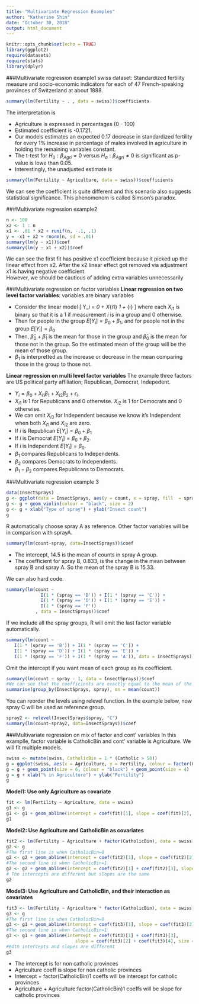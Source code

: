 ```yaml
---
title: "Multivariate Regression Examples"
author: "Katherine Shim"
date: "October 30, 2018"
output: html_document
---
```


```r
knitr::opts_chunk$set(echo = TRUE)
library(ggplot2)
require(datasets)
require(stats)
library(dplyr)
```

###Multivariate regression example1
swiss dataset: Standardized fertility measure and socio-economic indicators for each of 47 French-speaking provinces of Switzerland at about 1888.
```r
summary(lm(Fertility ~ . , data = swiss))$coefficients
```
  
The interpretation is

* Agriculture is expressed in percentages (0 - 100)
* Estimated coefficient is -0.1721.
* Our models estimates an expected 0.17 decrease in standardized fertility for every 1% increase in percentage of males involved in agriculture in holding the remaining variables constant.
* The t-test for $H_0: \beta_{Agri} = 0$ versus $H_a: \beta_{Agri} \neq 0$ is  significant as p-value is lowe than 0.05.
* Interestingly, the unadjusted estimate is 
```r
summary(lm(Fertility ~ Agriculture, data = swiss))$coefficients
```
We can see the coefficient is quite different and this scenario also suggests statistical significance. This phenomenom is called Simson's paradox.
  
###Multivariate regression example2
```r
n <- 100
x2 <- 1 : n
x1 <- .01 * x2 + runif(n, -.1, .1)
y = -x1 + x2 + rnorm(n, sd = .01)
summary(lm(y ~ x1))$coef
summary(lm(y ~ x1 + x2))$coef
```
We can see the first fit has positive x1 coefficient because it picked up the linear effect from x2. After the x2 linear effect got removed via adjustment x1 is having negative coefficient.  
However, we should be cautious of adding extra variables unnecessarily

###Multivariate regression on factor variables
**Linear regression on two level factor variables**: variables are binary variables

* Consider the linear model
\[
Y_i = \beta_0 + X_{i1} \beta_1 + \epsilon_{i}
\]
where each $X_{i1}$ is binary so that it is a 1 if measurement $i$ is in a group and 0 otherwise.
* Then for people in the group $E[Y_i] = \beta_0 + \beta_1$, and for people not in the group $E[Y_i] = \beta_0$
* Then, $\hat \beta_0 + \hat \beta_1$ is the mean for those in the group and $\hat \beta_0$ is the mean for those not in the group. So the estimated mean of the group will be the mean of those group.
* $\beta_1$ is interpretted as the increase or decrease in the mean comparing those in the group to those not.
  
**Linear regression on multi level factor variables**
The example three factors are US political party affiliation; Republican, Democrat, Indepedent.

* $Y_i = \beta_0 + X_{i1} \beta_1 + X_{i2} \beta_2 + \epsilon_i$.
* $X_{i1}$ is 1 for Republicans and 0 otherwise. $X_{i2}$ is 1 for Democrats and 0 otherwise.
* We can omit $X_{i3}$ for Independent because we know it's Independent when both $X_{i1}$ and $X_{i2}$ are zero.
* If $i$ is Republican $E[Y_i] = \beta_0 +\beta_1$
* If $i$ is Democrat $E[Y_i] = \beta_0 + \beta_2$.
* If $i$ is Independent $E[Y_i] = \beta_0$. 
* $\beta_1$ compares Republicans to Independents.
* $\beta_2$ compares Democrats to Independents.
* $\beta_1 - \beta_2$ compares Republicans to Democrats.

###Multivariate regression example 3
```r
data(InsectSprays)
g <- ggplot(data = InsectSprays, aes(y = count, x = spray, fill  = spray))
g <- g + geom_violin(colour = "black", size = 2)
g <- g + xlab("Type of spray") + ylab("Insect count")
g
```
  
R automatically choose spray A as reference. Other factor variables will be in comparison with sprayA.
```r
summary(lm(count~spray, data=InsectSprays))$coef
```

* The intercept, 14.5 is the mean of counts in spray A group.
* The coefficient for spray B, 0.833, is the change in the  mean between spray B and spray A. So the mean of the spray B is 15.33.
  
We can also hard code.
```r
summary(lm(count ~ 
             I(1 * (spray == 'B')) + I(1 * (spray == 'C')) + 
             I(1 * (spray == 'D')) + I(1 * (spray == 'E')) +
             I(1 * (spray == 'F'))
           , data = InsectSprays))$coef
```
  
If we include all the spray groups, R will omit the last factor variable automatically.
```r
summary(lm(count ~ 
   I(1 * (spray == 'B')) + I(1 * (spray == 'C')) +  
   I(1 * (spray == 'D')) + I(1 * (spray == 'E')) +
   I(1 * (spray == 'F')) + I(1 * (spray == 'A')), data = InsectSprays))$coef
```

Omit the intercept if you want mean of each group as its coefficient.
```r
summary(lm(count ~ spray - 1, data = InsectSprays))$coef
#We can see that the coefficients are exactly equal to the mean of the counts of each spray group
summarise(group_by(InsectSprays, spray), mn = mean(count))
```
  
You can reorder the levels using relevel function. In the example below, now spray C will be used as reference group.
```r
spray2 <- relevel(InsectSprays$spray, "C")
summary(lm(count~spray2, data=InsectSprays))$coef
```
  
###Multivariate regression on mix of factor and cont' variables
In this examplle, factor variable is CatholicBin and cont' variable is Agriculture. We will fit multiple models.  
```r
swiss <- mutate(swiss, CatholicBin = 1 * (Catholic > 50))
g = ggplot(swiss, aes(x = Agriculture, y = Fertility, colour = factor(CatholicBin)))
g = g + geom_point(size = 6, colour = "black") + geom_point(size = 4)
g = g + xlab("% in Agriculture") + ylab("Fertility")
g
```
  
**Model1: Use only Agriculture as covariate**
```r
fit <- lm(Fertility ~ Agriculture, data = swiss)
g1 <- g
g1 <- g1 + geom_abline(intercept = coef(fit)[1], slope = coef(fit)[2], size = 2)
g1
```

**Model2: Use Agriculture and CatholicBin as covariates**
```r
fit2 <- lm(Fertility ~ Agriculture + factor(CatholicBin), data = swiss)
g2 <- g
#The first line is when CatholicBin=0
g2 <- g2 + geom_abline(intercept = coef(fit2)[1], slope = coef(fit2)[2], size = 2)
#The second line is when CatholicBin=1
g2 <- g2 + geom_abline(intercept = coef(fit2)[1] + coef(fit2)[3], slope = coef(fit2)[2], size = 2)
# The intercepts are different but slopes are the same
g2
```

**Model3: Use Agriculture and CatholicBin, and their interaction as covariates**
```r
fit3 <- lm(Fertility ~ Agriculture * factor(CatholicBin), data = swiss)
g3 <- g
#The first line is when CatholicBin=0
g3 <- g1 + geom_abline(intercept = coef(fit3)[1], slope = coef(fit3)[2], size = 2)
#The second line is when CatholicBin=1
g3 <- g1 + geom_abline(intercept = coef(fit3)[1] + coef(fit3)[3], 
                          slope = coef(fit3)[2] + coef(fit3)[4], size = 2)
#Both intercepts and slopes are different
g3
```

* The intercept is for non catholic provinces
* Agriculture coeff is slope for non catholic provinces
* Intercept + factor(CatholicBin)1 coeffs will be intercept for catholic provinces
* Agriculture + Agriculture:factor(CatholicBin)1 coeffs will be slope for catholic provinces

